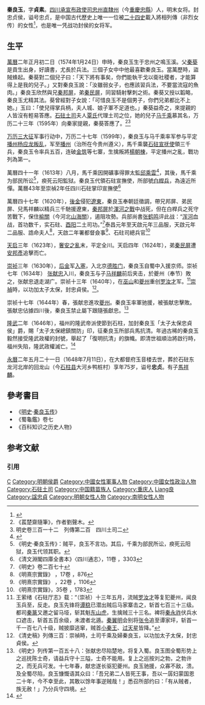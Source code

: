 {{明清人物信息框
| 姓名 = 秦良玉
| 原名 =
| 最高職務 = 上柱國光祿大夫鎮守四川等處地方提督漢土官兵總兵褂鎮東將軍印中軍都督府左都督太子太保忠貞侯
| 圖片名稱 = 秦良玉.jpg
| 圖片大小 = 220px
| 圖片說明 = [[葉衍蘭|葉衍蘭]]繪《秦良玉像》
| 國家 = 大明
| 爵位 = 忠貞侯
| 籍貫 = [[四川|四川]][[忠州|忠州]]
| 族裔 = [[苗族|苗族]]
| 旗籍 = 
| 字號 = 貞素
| 室名 = 
| 諡號 = 忠貞
| 出生日期 = [[萬曆|萬曆]]二年正月初二日（1574年1月24日）
| 出生地點 = 四川忠州鳴玉溪
| 逝世日期 = [[永曆_(南明)|永曆]]二年五月二十一日（1648年7月11日）
| 逝世地點 = 四川石砫玉音樓
| 墓葬 = 回龍山秦良玉墓园
| 配偶 = [[马千乘_(石砫)|馬千乘]] 
| 親屬 = 父-秦葵 兄-秦邦屏 弟-秦民屏 兒-馬祥麟
| 出身 = 
| 經歷 = 
| 著作 =
}}

'''秦良玉'''{{BD|1574年|1月24日|1648年|7月11日|catIdx=Q秦}}，字'''貞素'''。[[四川承宣布政使司|四川承宣布政使司]][[忠州直隸州|忠州直隸州]]（今[[重慶|重慶]][[忠縣|忠縣]]）人，明末女将。封忠贞侯，谥号忠贞，是中国古代歷史上唯一一位被[[二十四史|二十四史]]載入將相列傳（非烈女传）的女性<ref name="r1">{{Cite web|title=她是真正的巾帼英雄，也是唯一被载入正史将相列传中的女将军_秦良玉|url=http://www.sohu.com/a/318870724_719098|accessdate=2020-09-08|work=www.sohu.com|language=en|archive-date=2019-06-10|archive-url=https://web.archive.org/web/20190610061220/http://www.sohu.com/a/318870724_719098|dead-url=no}}</ref>，也是唯一凭战功封侯的女将军。

==生平==
[[萬曆|萬曆]]二年正月初二日（1574年1月24日）申時，秦良玉生于忠州之鳴玉溪。父[[秦葵|秦葵]]是貢生出身，好讀書，尤長於兵法。三個子女中中他最喜歡秦良玉。當萬歷時，盜賊蜂起。秦葵對二個兒子曰：「天下將有事矣，你們能執干戈以衛社稷者，才能算得上是我的兒子。」又對秦良玉說：「汝雖弱女子，也應該習兵法，不要當流寇的魚肉。」秦良玉欣然與兄[[秦邦屏|秦邦屏]]，弟[[秦民屏|秦民屏]]，同習騎射擊刺之術。秦葵又授以韜略，秦良玉尤精其法。葵曾經對子女說：「可惜良玉不是個男子，你們兄弟都比不上她。」玉曰：「使兒得掌兵柄，夫人城、娘子軍不足道也。」秦葵益奇之，來提親的人皆沒有輕易答應。[[石砫土司|石砫土司]]夫人[[覃氏|覃氏]]代理土司之位，她的兒子[[马千乘_(石砫)|马千乘]]慕其名，万历二十三年（1595年）向秦家提親，秦葵答應了。<ref name="隨筆">《萇楚齋隨筆》，作者劉聲木。</ref><ref>明史卷三百一十二　列傳第二百　四川土司二</ref>

[[万历三大征|万历三大征]]军事行动中，万历二十七年（1599年），秦良玉与马千乘率军参与平定[[播州之役|播州杨应龙叛乱]]，军至[[播州|播州]]（治所在今贵州遵义），馬千乘襲[[石柱土家族自治縣|石砫]][[宣抚使|宣抚使]]領三千兵，秦良玉令率兵五百，连破[[金筑|金筑]]等七寨，生擒叛將[[楊朝棟_(播州)|楊朝棟]]，平定播州之亂，戰功列為第一。

萬曆四十一年（1613年）八月，馬千乘因開礦事得罪太監[[邱乘雲|邱乘雲]]<ref>{{cite book |author1=劉體信 |title=《萇楚齋三筆》．卷十 |publisher=中國哲學書電子化計劃 |url=https://ctext.org/wiki.pl?if=gb&chapter=412905 |language=zh |chapter=〈明秦良玉女將始末〉 |quote=千乘以論開礦事，忤內監邱乘雲，逮雲安獄瘐死。 |access-date=2020-09-10 |archive-date=2020-08-19 |archive-url=https://web.archive.org/web/20200819145014/https://ctext.org/wiki.pl?if=gb |dead-url=no }}</ref>，其後，馬千乘为部民所讼<ref>《明史·秦良玉传》：贼平，良玉不言功。其后，千乘为部民所讼，瘐死云阳狱，良玉代领其职。</ref>，瘐死云阳監狱。秦良玉代領石砫宣撫使，所部號[[白桿兵|白桿兵]]，為遠近所憚。萬曆43年至崇禎2年任四川石砫掌印宣撫使<ref>《清文淵閣四庫全書本》〈四川通志〉，11卷 ，3303</ref>

萬曆四十七年（1620年），[[後金|後金]]侵犯[[遼東|遼東]]，秦良玉奉朝廷徵調，帶兄邦屏、弟民屏、兒馬祥麟以精兵三千馳援遼東，[[秦邦屏|秦邦屏]]於[[渾河之戰_(1621年)|渾河之戰]]中战死，但在白桿兵之死守苦戰下，保住[[榆關|榆關]]（今河北[[山海關|山海關]]），遏阻攻勢。兵部尚書[[张鹤鸣|张鹤鸣]]评此战：“[[浑河|浑河]]血战，首功数千，实石砫、[[酉阳|酉阳]]二土司功。”<ref>《明史》卷二百七十</ref>泰昌元年至天啟元年三品服，天啟元年二品服、誥命夫人<ref>《明熹宗實錄》 ，17卷 ，876</ref>，天啟二年署都督僉事<ref>《明熹宗實錄》 ，22卷 ，1106</ref>、石砫司總兵官<ref>《明熹宗實錄》，35卷 ，1783</ref>

[[天启_(明朝)|天启]]三年（1623年），[[奢安之亂|奢安之亂]]末，平定全川。天启四年（1624年），弟[[秦民屏|秦民屏]]遭[[安邦彥|安邦彥]]追擊而亡。

[[崇祯|崇祯]]三年（1630年），[[后金|后金]]军[[清兵入塞|入塞]]，入北京[[德胜门_(北京)|德胜门]]，秦良玉自蜀中入援京师。崇祯七年（1634年） [[张献忠|张献忠]]入川，秦良玉与子[[马祥麟|马祥麟]]前后夹击，於夔州（奉节）敗之，张献忠退走湖广。崇祯十三年（1640年），在[[巫山山脉|巫山]]和[[夔州|夔州]]重创[[罗汝才|罗汝才]]军。<ref>王萦绪《石砫厅志》载：“（崇祯）十三年五月，流贼[[罗汝才|罗汝才]]等复犯夔州，闻良玉兵至，反走。良玉先锋将[[谭稳|谭稳]]已潜出贼后马家寨击之，斩首七百三十三级。都司[[秦篆|秦篆]]又邀之留马垭，斩其魁[[东山虎|东山虎]]，生擒贼三十三名。裨将[[秦永祚|秦永祚]]伏兵水口遮击，斩首五百余级，未渡者北遁。[[秦翼明|秦翼明]]会别将[[张令|张令]]追至谭家坪，斩首一千一百七八十级，贼披靡逃窜，贼首[[小秦王|小秦王]]、[[过天星|过天星]]皆降。”</ref>[[崇禎|崇禎]]時，以功加太子太保，封忠貞侯。<ref>《清史稿》列傳三百：崇禎時，土司千乘及婦秦良玉，以功加太子太保，封忠貞侯。</ref>。

崇祯十七年（1644年）春，張献忠進攻[[夔州|夔州]]。秦良玉率軍驰援，被張献忠擊敗。張献忠佔據四川後，秦良玉禁止屬下跟隨張獻忠。<ref>《明史》列传第一百五十八：张献忠尽陷楚地，将复入蜀。良玉图全蜀形势上之巡抚陈士奇，请益兵守十三隘，士奇不能用。复上之巡按刘之勃，之勃许之，而无兵可发。十七年春，献忠遂长驱犯夔州。良玉驰援，众寡不敌，溃。及全蜀尽陷，良玉慷慨语其众曰：「吾兄弟二人皆死王事，吾以一孱妇蒙国恩二十年，今不幸至此，其敢以馀年事逆贼哉！」悉召所部约曰：「有从贼者，族无赦！」乃分兵守四境。</ref>

[[隆武|隆武]]二年（1646年），福州的隆武帝派使節到石柱，加封秦良玉「太子太保忠貞侯」爵，賜「太子太保總鎮關防」印，征秦良玉所部兵馬抗清。年過古稀的秦良玉毅然接受隆武政權的封號，舉起了「復明抗清」的旗幟。即清世祖順治將啟行時，福州失陷，隆武政權滅亡。<ref> {{Cite book|author=[[佘惠敏|佘惠敏]]|editor=|title=《仕女‧第九章 封侯將軍秦良玉：鴛鴦袖里握兵符，何必將軍是丈夫》|location=中華人民共和國|publisher=山東畫報出版社|date=2004年1月1日|pages=第156頁|ISBN=9787806038062|accessdate=|url=https://books.google.com.tw/books?id=7NlGAQAAIAAJ&q=%E9%9A%86%E6%AD%A6+%E5%BF%A0%E8%B2%9E%E4%BE%AF+%E7%A7%A6%E8%89%AF%E7%8E%89&dq=%E9%9A%86%E6%AD%A6+%E5%BF%A0%E8%B2%9E%E4%BE%AF+%E7%A7%A6%E8%89%AF%E7%8E%89&hl=zh-TW&sa=X&ved=2ahUKEwiF8Ife3ob3AhWMDN4KHZjSD7gQ6AF6BAgGEAI|language=zh|quote=清順治三年（1646年），福州的隆武帝派使節到石柱，加封秦良玉「太子太保忠貞侯」爵，賜「太子太保總鎮關防」印，征秦良玉所部兵馬抗清。年過古稀的秦良玉毅然接受隆武政權的封號，舉起了「復明抗清」的旗幟。即清世祖順治將啟行時，福州失陷，隆武政權滅亡。}}</ref>

[[永曆_(南明)|永曆]]二年五月二十一日（1648年7月11日），在大都督府玉音楼去世，葬於石砫东龙河北岸的回龙山（今[[石柱县|石柱县]]大河乡鸭桩村）享年75岁，谥号'''忠贞'''。有子[[馬祥麟|馬祥麟]]。

==參考書目==
* 《[[明史|明史]]·[[s:明史/卷270#秦良玉|秦良玉传]]》
* 《蜀龜鑑》卷七
* 《百科知识之历史人物》

== 参考文献 ==
=== 引用 ===
{{Reflist|32em}}
{{ReflistH|30em}}
{{RefFoot}}
{{ReflistF}}

{{石砫土司}}
{{權威控制}}
{{DEFAULTSORT:Qin秦}}
[[Category:明朝軍事人物|C]]
[[Category:明朝侯爵|Category:明朝侯爵]]
[[Category:中國女性軍事人物|Category:中國女性軍事人物]]
[[Category:中國女性政治人物|Category:中國女性政治人物]]
[[Category:石砫土司|Category:石砫土司]]
[[Category:中国籍苗族人|Category:中国籍苗族人]]
[[Category:重庆人|Category:重庆人]]
[[Category:秦姓|Liang良]]
[[Category:諡忠貞|Category:諡忠貞]]
[[Category:明朝女性人物|Category:明朝女性人物]]
[[Category:南明女性人物|Category:南明女性人物]]